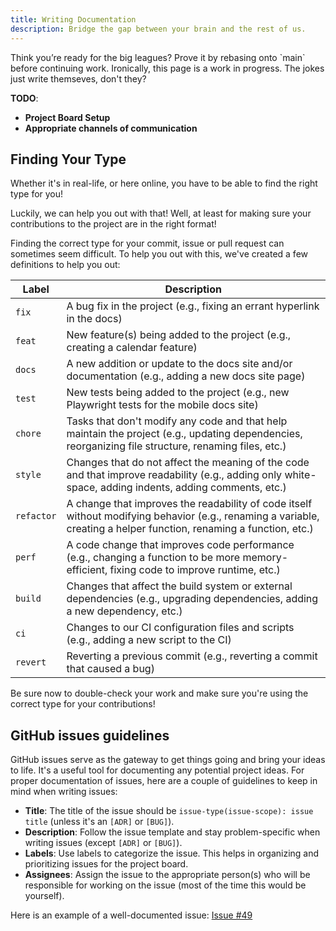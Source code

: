 ```yaml
---
title: Writing Documentation
description: Bridge the gap between your brain and the rest of us.
---
```


<Callout>
  Think you’re ready for the big leagues? Prove it by rebasing onto `main`
  before continuing work.
</Callout>

<Cards>
  <Card
    title={
      "How to write good docs - Fuma Nama, author of the framework used to build this site"
    }
    href={`https://fuma-nama.vercel.app/blog/good-docs`}
    description={`Write code, and you may solve a problem. Write documentation, and you'll solve many problems before they even happen.`}
  />
</Cards>
Ironically, this page is a work in progress. The jokes just write themseves, don't they?

**TODO**:
- **Project Board Setup**
- **Appropriate channels of communication**

## Finding Your Type

Whether it's in real-life, or here online, you have to be able to find the right type for you! 

Luckily, we can help you out with that! Well, at least for making sure your contributions to the project are in the right format!

Finding the correct type for your commit, issue or pull request can sometimes seem difficult. To help you out with this, we've created a few definitions to help you out:

| Label   | Description |
|---------|-------------|
| `fix`   | A bug fix in the project (e.g., fixing an errant hyperlink in the docs) |
| `feat`  | New feature(s) being added to the project (e.g., creating a calendar feature) |
| `docs`  | A new addition or update to the docs site and/or documentation (e.g., adding a new docs site page) |
| `test`  | New tests being added to the project (e.g., new Playwright tests for the mobile docs site) |
| `chore` | Tasks that don't modify any code and that help maintain the project (e.g., updating dependencies, reorganizing file structure, renaming files, etc.) |
| `style` | Changes that do not affect the meaning of the code and that improve readability (e.g., adding only white-space, adding indents, adding comments, etc.) |
| `refactor` | A change that improves the readability of code itself without modifying behavior (e.g., renaming a variable, creating a helper function, renaming a function, etc.) |
| `perf`   | A code change that improves code performance (e.g., changing a function to be more memory-efficient, fixing code to improve runtime, etc.) |
| `build`  | Changes that affect the build system or external dependencies (e.g., upgrading dependencies, adding a new dependency, etc.) |
| `ci`     | Changes to our CI configuration files and scripts (e.g., adding a new script to the CI) |
| `revert` | Reverting a previous commit (e.g., reverting a commit that caused a bug) |

Be sure now to double-check your work and make sure you're using the correct type for your contributions!

## GitHub issues guidelines

GitHub issues serve as the gateway to get things going and bring your ideas to life. It's a useful tool for documenting any potential project ideas. For proper documentation of issues, here are a couple of guidelines to keep in mind when writing issues:

- **Title**: The title of the issue should be ``issue-type(issue-scope): issue title`` (unless it's an ``[ADR]`` or ``[BUG]``).
- **Description**: Follow the issue template and stay problem-specific when writing issues (except ``[ADR]`` or ``[BUG]``).
- **Labels**: Use labels to categorize the issue. This helps in organizing and prioritizing issues for the project board.
- **Assignees**: Assign the issue to the appropriate person(s) who will be responsible for working on the issue (most of the time this would be yourself).


Here is an example of a well-documented issue: [Issue #49](https://github.com/cuhacking/2025/issues/49)
